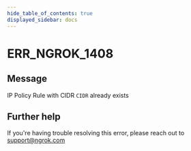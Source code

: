 ```yaml
---
hide_table_of_contents: true
displayed_sidebar: docs
---
```



# ERR_NGROK_1408

## Message

IP Policy Rule with CIDR `CIDR` already exists

<ErrorDetails error="err_ngrok_1408" />

## Further help

If you're having trouble resolving this error, please reach out to [support@ngrok.com](mailto:support@ngrok.com?subject=Help%20with%20ERR_NGROK_1408)
